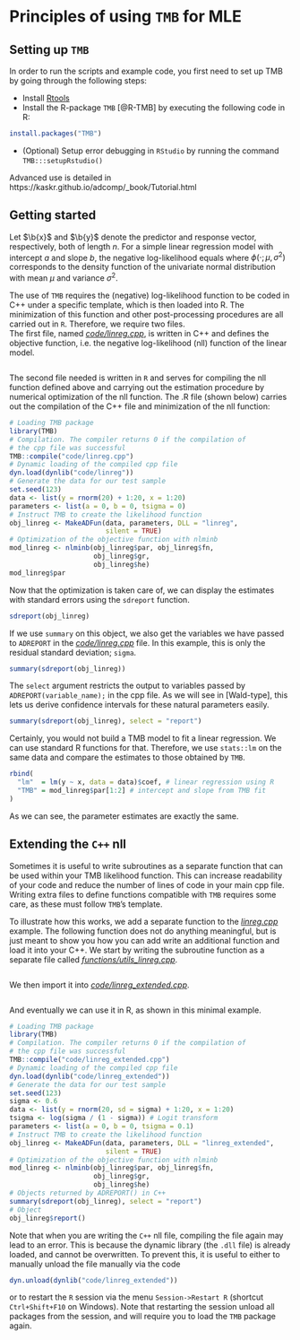 # Principles of using `TMB` for MLE

## Setting up `TMB`
In order to run the scripts and example code, you first need to set up TMB by going through the following steps:

- Install [Rtools](https://cran.r-project.org/bin/windows/Rtools/)
- Install the R-package `TMB` [@R-TMB] by executing the following code in R:

```r
install.packages("TMB")
```

- (Optional) Setup error debugging in `RStudio` by running the command  `TMB:::setupRstudio()`


Advanced use is detailed in https://kaskr.github.io/adcomp/_book/Tutorial.html

## Getting started

Let $\b{x}$ and $\b{y}$ denote the predictor and response vector, respectively, both of length $n$.
For a simple linear regression model with intercept $a$ and slope $b$, the negative log-likelihood equals
\begin{equation*}
- \log L(a, b, \sigma^2) = - \sum_{i=1}^n \log(\phi(y_i; a + bx_i, \sigma^2)),
\end{equation*}
where $\phi(\cdot; \mu, \sigma^2)$ corresponds to the density function of the univariate normal distribution with mean $\mu$ and variance $\sigma^2$.

The use of `TMB` requires the (negative) log-likelihood function to be coded in C++ under a specific template, which is then loaded into R.
The minimization of this function and other post-processing procedures are all carried out in `R`.
Therefore, we require two files.\
The first file, named *[code/linreg.cpp](code/linreg.cpp)*, is written in C++ and defines the objective function, i.e. the negative log-likelihood (nll) function of the linear model.

```Rcpp
```

The second file needed is written in `R` and serves for compiling the nll function defined above and carrying out the estimation procedure by numerical optimization of the nll function.
The .R file (shown below) carries out the compilation of the C++ file and minimization of the nll function:
```r
# Loading TMB package
library(TMB)
# Compilation. The compiler returns 0 if the compilation of
# the cpp file was successful
TMB::compile("code/linreg.cpp")
# Dynamic loading of the compiled cpp file
dyn.load(dynlib("code/linreg"))
# Generate the data for our test sample
set.seed(123)
data <- list(y = rnorm(20) + 1:20, x = 1:20)
parameters <- list(a = 0, b = 0, tsigma = 0)
# Instruct TMB to create the likelihood function
obj_linreg <- MakeADFun(data, parameters, DLL = "linreg",
                        silent = TRUE)
# Optimization of the objective function with nlminb
mod_linreg <- nlminb(obj_linreg$par, obj_linreg$fn,
                     obj_linreg$gr,
                     obj_linreg$he)
mod_linreg$par
```

Now that the optimization is taken care of, we can display the estimates with standard errors using the `sdreport` function.
```r
sdreport(obj_linreg)
```
If we use `summary` on this object, we also get the variables we have passed to `ADREPORT` in the *[code/linreg.cpp](code/linreg.cpp)* file.
In this example, this is only the residual standard deviation;  `sigma`.
```r
summary(sdreport(obj_linreg))
```
The `select` argument restricts the output to variables passed
by `ADREPORT(variable_name);` in the cpp file.
As we will see in [Wald-type], this lets us derive confidence intervals for these natural parameters easily.
```r
summary(sdreport(obj_linreg), select = "report")
```

Certainly, you would not build a TMB model to fit a linear regression. We can use standard R functions for that. Therefore, we use `stats::lm` on the same data and compare the estimates to those obtained by `TMB`.
```r
rbind(
  "lm"  = lm(y ~ x, data = data)$coef, # linear regression using R
  "TMB" = mod_linreg$par[1:2] # intercept and slope from TMB fit
)
```
As we can see, the parameter estimates are exactly the same.

## Extending the `C++` nll
Sometimes it is useful to write subroutines as a separate function that can be used within your TMB likelihood function.
This can increase readability of your code and reduce the number of lines of code in your main cpp file.
Writing extra files to define functions compatible with `TMB` requires some care, as these must follow `TMB`'s template.
<!-- It is noteworthy that `linreg.cpp` doesn't have to contain many lines of code, as they can be distributed in other files and loaded. -->

To illustrate how this works, we add a separate function to the *[linreg.cpp](code/linreg.cpp)* example.
The following function does not do anything meaningful, but is just meant to show you how you can add write an additional function and load it into your C++.
We start by writing the subroutine function as a separate file called *[functions/utils_linreg.cpp](functions/utils_linreg.cpp)*.
```Rcpp
```
We then import it into [*code/linreg_extended.cpp*](code/linreg_extended.cpp). 
```Rcpp
```
And eventually we can use it in R, as shown in this minimal example.
```r
# Loading TMB package
library(TMB)
# Compilation. The compiler returns 0 if the compilation of
# the cpp file was successful
TMB::compile("code/linreg_extended.cpp")
# Dynamic loading of the compiled cpp file
dyn.load(dynlib("code/linreg_extended"))
# Generate the data for our test sample
set.seed(123)
sigma <- 0.6
data <- list(y = rnorm(20, sd = sigma) + 1:20, x = 1:20)
tsigma <- log(sigma / (1 - sigma)) # Logit transform
parameters <- list(a = 0, b = 0, tsigma = 0.1)
# Instruct TMB to create the likelihood function
obj_linreg <- MakeADFun(data, parameters, DLL = "linreg_extended",
                        silent = TRUE)
# Optimization of the objective function with nlminb
mod_linreg <- nlminb(obj_linreg$par, obj_linreg$fn,
                     obj_linreg$gr,
                     obj_linreg$he)
# Objects returned by ADREPORT() in C++
summary(sdreport(obj_linreg), select = "report")
# Object
obj_linreg$report()
```

Note that when you are writing the `C++` nll file, compiling the file again may lead to an error.
This is because the dynamic library (the `.dll` file) is already loaded, and cannot be overwritten.
To prevent this, it is useful to either to manually unload the file manually via the code
```r
dyn.unload(dynlib("code/linreg_extended"))
```
or to restart the `R` session via the menu `Session->Restart R` (shortcut `Ctrl+Shift+F10` on Windows).
Note that restarting the session unload all packages from the session, and will require you to load the `TMB` package again.


